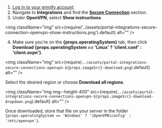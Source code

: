 1. [Log in to your emnify account](https://portal.emnify.com/sign).
2. Navigate to **Integrations** and find the [**Secure Connection**](https://portal.emnify.com/integrations#secure-connection) section.
3. Under **OpenVPN**, select **Show instructions**.

<img
  className="img"
  src={require('../assets/portal-integrations-secure-connection-openvpn-show-instructions.png').default}
  alt=""
/>

4. Make sure you're on the **{props.operatingSystem}** tab, then click **Download {props.operatingSystem == 'Linux' ? 'client.conf' : 'client.ovpn'}**.

<img
  className="img"
  src={require(`../assets/portal-integrations-secure-connections-openvpn-${props.imageSrc}-download.png`).default}
  alt=""
/>

Select the desired region or choose **Download all regions**.

<img
  className="img img--height-400"
  src={require(`../assets/portal-integrations-secure-connections-openvpn-${props.imageSrc}-download-dropdown.png`).default}
  alt=""
/>

Once downloaded, store that file on your server in the folder <code>{props.operatingSystem == 'Windows' ? '\\OpenVPN\\config' : '/etc/openvpn'}</code>.
